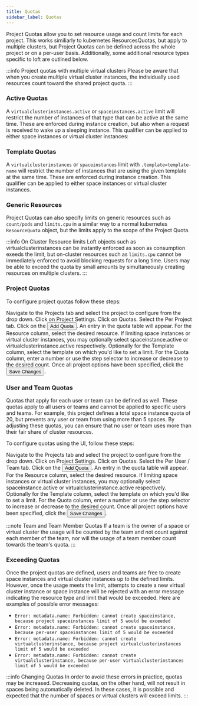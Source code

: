 ```yaml
---
title: Quotas
sidebar_label: Quotas
---
```



Project Quotas allow you to set resource usage and count limits for each project. This works similiarly to kubernetes ResourcesQuotas, but apply to multiple clusters, but Project Quotas can be
defined across the whole project or on a per-user basis. Additionally, some additional resource types specific to loft are outlined below.


:::info Project quotas with multiple virtual clusters
Please be aware that when you create multiple virtual cluster instances, the individually used resources count toward the shared project quota.
:::


### Active Quotas
A `virtualclusterinstances.active` or `spaceinstances.active` limit will restrict the number of instances of that type that can be active at the same time. These are enforced during instance creation, but also when a request is received to wake up a sleeping instance. This qualifier can be applied to either space instances or virtual cluster instances:

### Template Quotas
A `virtualclusterinstances` or `spaceinstances` limit with `.template=template-name` will restrict the number of instances that are using the given template at the same time. These are enforced during instance creation. This qualifier can be applied to either space instances or virtual cluster instances.

### Generic Resources

Project Quotas can also specify limits on generic resources such as `count/pods` and `limits.cpu` in a similar way to a normal kubernetes `ResourceQuota` object, but the limits apply to the scope of the Project Quota.

:::info On Cluster Resource limits
Loft objects such as virtualclusterinstances can be instantly enforced as soon as consumption exeeds the limit, but on-cluster resources such as `limits.cpu` cannot be immediately enforced to avoid blocking requests for a long time.
Users may be able to exceed the quota by small amounts by simultaneously creating resources on multiple clusters.
:::

### Project Quotas

To configure project quotas follow these steps:

<Flow id="create-project-quota-ui">
    <Step>
        Navigate to the <NavStep>Projects</NavStep> tab and select the project to configure from the drop down.
    </Step>
    <Step>
        Click on <NavStep>Project Settings</NavStep>.
    </Step>
    <Step>
        Click on <NavStep>Quotas</NavStep>.
    </Step>
    <Step>
        Select the <Label>Per Project</Label> tab.
    </Step>
    <Step>
        Click on the <Button>Add Quota</Button>. An entry in the quota table will appear.
    </Step>
    <Step>
        For the <Label>Resource</Label> column, select the desired resource. If limiting space instances or virtual cluster instances, you may optionally select <Label>spaceinstance.active</Label> or <Label>virtualclusterinstance.active</Label> respectively.
    </Step>
    <Step>
        Optionally for the <Label>Template</Label> column, select the template on which you'd like to set a limit.
    </Step>
    <Step>
        For the <Label>Quota</Label> column, enter a number or use the step selector to increase or decrease to the
        desired count.
    </Step>
    <Step>
        Once all project options have been specified, click the <Button>Save Changes</Button>.
    </Step>
</Flow>


### User and Team Quotas

Quotas that apply for each user or team can be defined as well. These quotas apply to all users or teams and cannot
be applied to specific users and teams. For example, this project defines a total space instance quota of 20, but
prevents any user or team from using more than 5 spaces. By adjusting these quotas, you can ensure that no user or
team uses more than their fair share of cluster resources.

To configure quotas using the UI, follow these steps:

<Flow id="create-project-quota-team-ui">
    <Step>
        Navigate to the <NavStep>Projects</NavStep> tab and select the project to configure from the drop down.
    </Step>
    <Step>
        Click on <NavStep>Project Settings</NavStep>.
    </Step>
    <Step>
        Click on <NavStep>Quotas</NavStep>.
    </Step>
    <Step>
        Select the <Label>Per User / Team</Label> tab.
    </Step>
    <Step>
        Click on the <Button>Add Quota</Button>. An entry in the quota table will appear.
    </Step>
    <Step>
        For the <Label>Resource</Label> column, select the desired resource. If limiting space instances or virtual cluster instances, you may optionally select <Label>spaceinstance.active</Label> or <Label>virtualclusterinstance.active</Label> respectively.
    </Step>
    <Step>
        Optionally for the <Label>Template</Label> column, select the template on which you'd like to set a limit.
    </Step>
    <Step>
        For the <Label>Quota</Label> column, enter a number or use the step selector to increase or decrease to the
        desired count.
    </Step>
    <Step>
        Once all project options have been specified, click the <Button>Save Changes</Button>.
    </Step>
</Flow>

:::note Team and Team Member Quotas
If a team is the owner of a space or virtual cluster the usage will be counted by the team and not count against
each member of the team, nor will the usage of a team member count towards the team's quota.
:::


### Exceeding Quotas

Once the project quotas are defined, users and teams are free to create space instances and virtual cluster
instances up to the defined limits. However, once the usage meets the limit, attempts to create a new virtual
cluster instance or space instance will be rejected with an error message indicating the resource type and limit
that would be exceeded. Here are examples of possible error messages:

- `Error: metadata.name: Forbidden: cannot create spaceinstance, because project spaceinstances limit of 5 would be exceeded`
- `Error: metadata.name: Forbidden: cannot create spaceinstance, because per-user spaceinstances limit of 5 would be exceeded`
- `Error: metadata.name: Forbidden: cannot create virtualclusterinstance, because project virtualclusterinstances limit of 5 would be exceeded`
- `Error: metadata.name: Forbidden: cannot create virtualclusterinstance, because per-user virtualclusterinstances limit of 5 would be exceeded`

:::info Changing Quotas
In order to avoid these errors in practice, quotas may be increased. Decreasing quotas, on the other hand, will not
result in spaces being automatically deleted. In these cases, it is possible and expected that the number of spaces
or virtual clusters will exceed limits.
:::
